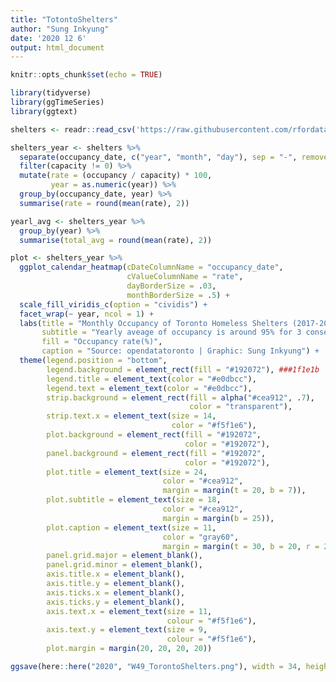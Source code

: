 ```yaml
---
title: "TotontoShelters"
author: "Sung Inkyung"
date: '2020 12 6'
output: html_document
---
```


```r
knitr::opts_chunk$set(echo = TRUE)
```

```r
library(tidyverse)
library(ggTimeSeries)
library(ggtext)
```


```r
shelters <- readr::read_csv('https://raw.githubusercontent.com/rfordatascience/tidytuesday/master/data/2020/2020-12-01/shelters.csv')

shelters_year <- shelters %>% 
  separate(occupancy_date, c("year", "month", "day"), sep = "-", remove = F) %>% 
  filter(capacity != 0) %>%  
  mutate(rate = (occupancy / capacity) * 100,
         year = as.numeric(year)) %>% 
  group_by(occupancy_date, year) %>% 
  summarise(rate = round(mean(rate), 2))
```

```r
yearl_avg <- shelters_year %>% 
  group_by(year) %>% 
  summarise(total_avg = round(mean(rate), 2))

```


```r
plot <- shelters_year %>% 
  ggplot_calendar_heatmap(cDateColumnName = "occupancy_date",
                          cValueColumnName = "rate",
                          dayBorderSize = .03,
                          monthBorderSize = .5) +
  scale_fill_viridis_c(option = "cividis") +
  facet_wrap(~ year, ncol = 1) +
  labs(title = "Monthly Occupancy of Toronto Homeless Shelters (2017-2019)",
       subtitle = "Yearly aveage of occupancy is around 95% for 3 consecutive years",
       fill = "Occupancy rate(%)",
       caption = "Source: opendatatoronto | Graphic: Sung Inkyung") +
  theme(legend.position = "bottom",
        legend.background = element_rect(fill = "#192072"), ###1f1e1b
        legend.title = element_text(color = "#e0dbcc"),
        legend.text = element_text(color = "#e0dbcc"),
        strip.background = element_rect(fill = alpha("#cea912", .7),
                                        color = "transparent"),
        strip.text.x = element_text(size = 14,
                                    color = "#f5f1e6"),
        plot.background = element_rect(fill = "#192072",
                                       color = "#192072"),
        panel.background = element_rect(fill = "#192072",
                                       color = "#192072"),
        plot.title = element_text(size = 24, 
                                  color = "#cea912",
                                  margin = margin(t = 20, b = 7)),
        plot.subtitle = element_text(size = 18, 
                                  color = "#cea912",
                                  margin = margin(b = 25)),
        plot.caption = element_text(size = 11, 
                                  color = "gray60",
                                  margin = margin(t = 30, b = 20, r = 20)),
        panel.grid.major = element_blank(),
        panel.grid.minor = element_blank(),
        axis.title.x = element_blank(),
        axis.title.y = element_blank(),
        axis.ticks.x = element_blank(),
        axis.ticks.y = element_blank(),
        axis.text.x = element_text(size = 11,
                                   colour = "#f5f1e6"),
        axis.text.y = element_text(size = 9,
                                   colour = "#f5f1e6"),
        plot.margin = margin(20, 20, 20, 20))

ggsave(here::here("2020", "W49_TorontoShelters.png"), width = 34, height = 22, units = "cm")
        

```

